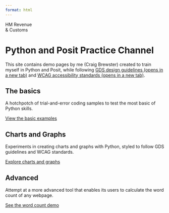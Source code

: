 ```yaml
---
format: html
---
```


<div class="gem-c-organisation-logo brand--hm-revenue-customs govuk-!-margin-bottom-6">
 <div class="gem-c-organisation-logo__container gem-c-organisation-logo__crest gem-c-organisation-logo__crest--hmrc brand__border-color">
  <span class="gem-c-organisation-logo__name">HM Revenue<br>&amp; Customs</span>
 </div>
</div>

<h1 class="govuk-heading-xl govuk-!-margin-top-6 govuk-!-margin-bottom-6">Python and Posit Practice Channel</h1>

<p class="govuk-body">This site contains demo pages by me (Craig Brewster) created to train myself in Python and Posit, while following <a class="govuk-link" href="https://design-system.service.gov.uk/" target="_blank" rel="noopener noreferrer">GDS design guidelines <span class="govuk-visually-hidden">(opens in a new tab)</span></a> and <a class="govuk-link" href="https://www.w3.org/TR/WCAG22/" target="_blank" rel="noopener noreferrer">WCAG accessibility standards <span class="govuk-visually-hidden">(opens in a new tab)</span></a>.
</p>

<div class="govuk-grid-row">
 <div class="govuk-grid-column-one-third-from-desktop govuk-!-margin-bottom-8">
  <h2 class="govuk-heading-l govuk-!-font-weight-bold">The basics</h2>
  <p class="govuk-body">A hotchpotch of trial-and-error coding samples to test the most basic of Python skills.</p>
  <p class="govuk-body">
    <a href="the-basics/index.qmd" class="govuk-link govuk-!-font-weight-bold">View the basic examples</a>
  </p>
 </div>

 <div class="govuk-grid-column-one-third-from-desktop govuk-!-margin-bottom-8">
  <h2 class="govuk-heading-l govuk-!-font-weight-bold">Charts and Graphs</h2>
  <p class="govuk-body">Experiments in creating charts and graphs with Python, styled to follow GDS guidelines and WCAG standards.</p>
  <p class="govuk-body">
    <a href="charts-and-graphs/index.qmd" class="govuk-link govuk-!-font-weight-bold">Explore charts and graphs</a>
  </p>
 </div>

 <div class="govuk-grid-column-one-third-from-desktop govuk-!-margin-bottom-8">
  <h2 class="govuk-heading-l govuk-!-font-weight-bold">Advanced</h2>
  <p class="govuk-body">Attempt at a more advanced tool that enables its users to calculate the word count of any webpage.</p>
  <p class="govuk-body">
    <a href="word-count/index.qmd" class="govuk-link govuk-!-font-weight-bold">See the word count demo</a>
  </p>
 </div>
</div>
